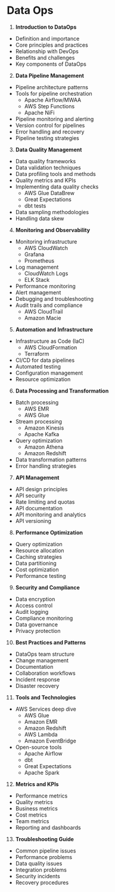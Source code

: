# Data Ops



1. **Introduction to DataOps**
- Definition and importance
- Core principles and practices
- Relationship with DevOps
- Benefits and challenges
- Key components of DataOps

2. **Data Pipeline Management**
- Pipeline architecture patterns
- Tools for pipeline orchestration
   - Apache Airflow/MWAA
   - AWS Step Functions
   - Apache NiFi
- Pipeline monitoring and alerting
- Version control for pipelines
- Error handling and recovery
- Pipeline testing strategies

3. **Data Quality Management**
- Data quality frameworks
- Data validation techniques
- Data profiling tools and methods
- Quality metrics and KPIs
- Implementing data quality checks
   - AWS Glue DataBrew
   - Great Expectations
   - dbt tests
- Data sampling methodologies
- Handling data skew

4. **Monitoring and Observability**
- Monitoring infrastructure
   - AWS CloudWatch
   - Grafana
   - Prometheus
- Log management
   - CloudWatch Logs
   - ELK Stack
- Performance monitoring
- Alert management
- Debugging and troubleshooting
- Audit trails and compliance
   - AWS CloudTrail
   - Amazon Macie

5. **Automation and Infrastructure**
- Infrastructure as Code (IaC)
   - AWS CloudFormation
   - Terraform
- CI/CD for data pipelines
- Automated testing
- Configuration management
- Resource optimization

6. **Data Processing and Transformation**
- Batch processing
   - AWS EMR
   - AWS Glue
- Stream processing
   - Amazon Kinesis
   - Apache Kafka
- Query optimization
   - Amazon Athena
   - Amazon Redshift
- Data transformation patterns
- Error handling strategies

7. **API Management**
- API design principles
- API security
- Rate limiting and quotas
- API documentation
- API monitoring and analytics
- API versioning

8. **Performance Optimization**
- Query optimization
- Resource allocation
- Caching strategies
- Data partitioning
- Cost optimization
- Performance testing

9. **Security and Compliance**
- Data encryption
- Access control
- Audit logging
- Compliance monitoring
- Data governance
- Privacy protection

10. **Best Practices and Patterns**
- DataOps team structure
- Change management
- Documentation
- Collaboration workflows
- Incident response
- Disaster recovery

11. **Tools and Technologies**
- AWS Services deep dive
   - AWS Glue
   - Amazon EMR
   - Amazon Redshift
   - AWS Lambda
   - Amazon EventBridge
- Open-source tools
   - Apache Airflow
   - dbt
   - Great Expectations
   - Apache Spark

12. **Metrics and KPIs**
- Performance metrics
- Quality metrics
- Business metrics
- Cost metrics
- Team metrics
- Reporting and dashboards

13. **Troubleshooting Guide**
- Common pipeline issues
- Performance problems
- Data quality issues
- Integration problems
- Security incidents
- Recovery procedures
